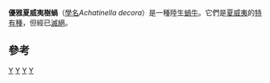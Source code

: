 {{Speciesbox
| genus = Achatinella
| species = decora
| authority = (Férussac, 1821)
| image = Zoological Illustrations Achatinella perversa.jpg
| status = EX
| status_system = IUCN2.3
| status_ref = <ref name=iucn>{{IUCN2010|assessors=Mollusc Specialist Group|year=1996|id=179|title=Achatinella decora|version=2010.3|downloaded=2010-10-25}}</ref>
| extinct = yes
}}

'''優雅夏威夷樹蝸'''（[[學名|學名]]''Achatinella decora''）是一種陸生[[蝸牛|蝸牛]]。它們是[[夏威夷|夏威夷]]的[[特有種|特有種]]，但經已[[滅絕|滅絕]]。

==參考==
{{Reflist}}
{{Taxonbar}}

[[Category:IUCN紅色名錄絕滅物種|Y]]
[[Category:小瑪瑙螺屬|Y]]
[[Category:夏威夷州動物|Y]]
[[Category:1821年描述的動物|Y]]